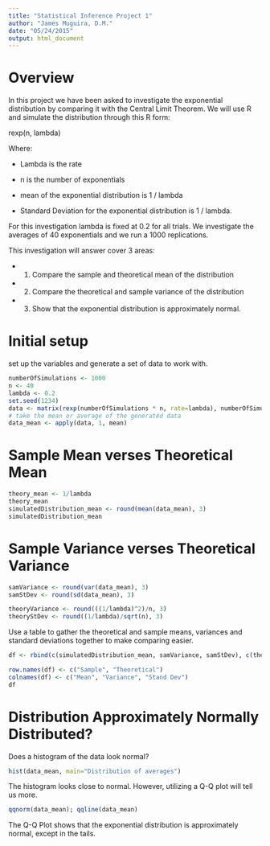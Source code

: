 ```yaml
---
title: "Statistical Inference Project 1"
author: "James Muguira, D.M."
date: "05/24/2015"
output: html_document
---
```


# Overview

In this project we have been asked to investigate the exponential distribution by comparing it with the Central Limit Theorem.  We will use R and simulate the distribution through this R form:

rexp(n, lambda)

Where:

* Lambda is the rate

* n is the number of exponentials 

* mean of the exponential distribution is 1 / lambda

* Standard Deviation for the exponential distribution is 1 / lambda.

For this investigation lambda is fixed at 0.2 for all trials. We investigate the averages of 40 exponentials and we run a 1000 replications.

This investigation will answer cover 3 areas:

* 1.  Compare the sample and theoretical mean of the distribution

* 2.  Compare the theoretical and sample variance of the distribution

* 3.  Show that the exponential distribution is approximately normal.

# Initial setup

set up the variables and generate a set of data to work with.  

```r
numberOfSimulations <- 1000
n <- 40
lambda <- 0.2
set.seed(1234)
data <- matrix(rexp(numberOfSimulations * n, rate=lambda), numberOfSimulations)
# take the mean or average of the generated data
data_mean <- apply(data, 1, mean)
```

# Sample Mean verses Theoretical Mean

```r
theory_mean <- 1/lambda
theory_mean
simulatedDistribution_mean <- round(mean(data_mean), 3)
simulatedDistribution_mean
```

# Sample Variance verses Theoretical Variance

```r
samVariance <- round(var(data_mean), 3)
samStDev <- round(sd(data_mean), 3)

theoryVariance <- round(((1/lambda)^2)/n, 3)
theoryStDev <- round((1/lambda)/sqrt(n), 3)


```

Use a table to gather the theoretical and sample means, variances and standard deviations together to make comparing easier.

```r
df <- rbind(c(simulatedDistribution_mean, samVariance, samStDev), c(theory_mean, theoryVariance, theoryStDev))

row.names(df) <- c("Sample", "Theoretical")
colnames(df) <- c("Mean", "Variance", "Stand Dev")
df
```

# Distribution Approximately Normally Distributed?

Does a histogram of the data look normal?

```r
hist(data_mean, main="Distribution of averages")
```

The histogram looks close to normal.  However, utilizing a Q-Q plot will tell us more.

```r
qqnorm(data_mean); qqline(data_mean)
```

The Q-Q Plot shows that the exponential distribution is approximately normal, except in the tails.